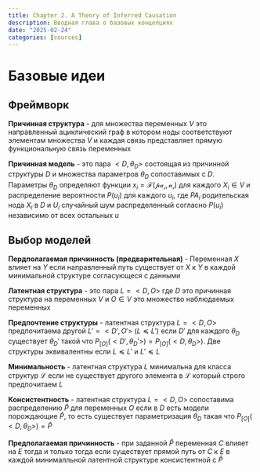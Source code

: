 ```yaml
---
title: Chapter 2. A Theory of Inferred Causation
description: Вводная глава о базовых концепциях
date: "2025-02-24"
categories: [cources]
---
```


# Базовые идеи

## Фреймворк 

**Причинная структура** - для множества переменных $V$ это направленный ациклический граф в котором ноды соответствуют элементам 
множества $V$ и каждая связь представляет прямую функциональную связь переменных 

**Причинная модель** - это пара $<D, \theta_D>$ состоящая из причинной структуры $D$ и множества параметров $\theta_D$ сопоставимых с
$D$. Параметры $\theta_D$ определяют функции $x_i=\mathcal{F(pa_i, u_i)}$ для каждого $X_i\in V$ и распределение вероятности 
$P(u_i)$ для каждого $u_i$, где $PA_i$ родительская нода $X_i$ в $D$ и $U_i$ случайный шум распределенный согласно $P(u_i)$ независимо от всех остальных $u$

## Выбор моделей 

**Пердполагаемая причинность (предварительная)** - Переменная $X$ влияет на $Y$ если направленный путь существует от $X$ 
к $Y$ в каждой минимальной структуре согласующеся с данными 

**Латентная структура** - это пара $L=<D, O>$ где $D$ это причинная структура на переменных $V$ и $O \in V$ это множество наблюдаемых переменных

**Предпочтение структуры** -  латентная структура $L=<D, O>$ предпочитаема другой $L'=<D', O'>$ ($L \preccurlyeq L'$)
если $D'$ для каждого $\theta_D$ существует $\theta_D'$ такой что $P_[O](<D', \theta_D'>)=P_[O](<D, \theta_D>)$. 
Две структуры эквивалентны если $L \preccurlyeq L'$ и $L' \preccurlyeq L$

**Минимальность** - латентная структура $L$ минимальна для класса структур $\mathcal{L}$ если не существует другого элемента в 
$\mathcal{L}$ который строго предпочитаем $L$

**Консистентность** - латентная структура $L=<D, O>$ сопоставима распределению $\hat{P}$ для переменных $O$ если 
в $D$ есть модели порождающие $\hat{P}$, то есть существует параметризация $\theta_D$ такая что $P_{[O]}(<D, \theta_D>)=\hat{P}$

**Предполагаемая причинность** - при заданной $\hat{P}$ переменная $C$ влияет на $E$ тогда и только тогда если существует прямой путь от 
$C$ к $E$ в каждой минималльной латентной структуре консистентной с $\hat{P}$ 



